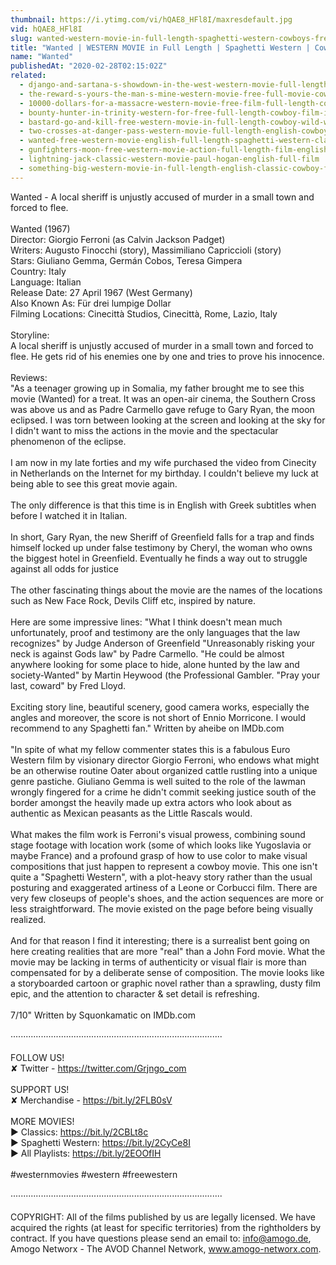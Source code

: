 ```yaml
---
thumbnail: https://i.ytimg.com/vi/hQAE8_HFl8I/maxresdefault.jpg
vid: hQAE8_HFl8I
slug: wanted-western-movie-in-full-length-spaghetti-western-cowboys-free-movie
title: "Wanted | WESTERN MOVIE in Full Length | Spaghetti Western | Cowboys | Free Movie"
name: "Wanted"
publishedAt: "2020-02-28T02:15:02Z"
related:
  - django-and-sartana-s-showdown-in-the-west-western-movie-full-length-movie-free-film
  - the-reward-s-yours-the-man-s-mine-western-movie-free-full-movie-cowboy-feature-film
  - 10000-dollars-for-a-massacre-western-movie-free-film-full-length-cowboy-films-english
  - bounty-hunter-in-trinity-western-for-free-full-length-cowboy-film-italo-western
  - bastard-go-and-kill-free-western-movie-in-full-length-cowboy-wild-west-film
  - two-crosses-at-danger-pass-western-movie-full-length-english-cowboy-film
  - wanted-free-western-movie-english-full-length-spaghetti-western-classic-feature-film
  - gunfighters-moon-free-western-movie-action-full-length-film-english
  - lightning-jack-classic-western-movie-paul-hogan-english-full-film
  - something-big-western-movie-in-full-length-english-classic-cowboy-film-free-full-westerns
---
```


Wanted - A local sheriff is unjustly accused of murder in a small town and forced to flee.<br />
<br />
Wanted (1967) <br />
Director: Giorgio Ferroni (as Calvin Jackson Padget)<br />
Writers: Augusto Finocchi (story), Massimiliano Capriccioli (story) <br />
Stars: Giuliano Gemma, Germán Cobos, Teresa Gimpera <br />
Country: Italy<br />
Language: Italian<br />
Release Date: 27 April 1967 (West Germany) <br />
Also Known As: Für drei lumpige Dollar <br />
Filming Locations: Cinecittà Studios, Cinecittà, Rome, Lazio, Italy <br />
<br />
Storyline:<br />
A local sheriff is unjustly accused of murder in a small town and forced to flee. He gets rid of his enemies one by one and tries to prove his innocence.<br />
<br />
Reviews:<br />
"As a teenager growing up in Somalia, my father brought me to see this movie (Wanted) for a treat. It was an open-air cinema, the Southern Cross was above us and as Padre Carmello gave refuge to Gary Ryan, the moon eclipsed. I was torn between looking at the screen and looking at the sky for I didn't want to miss the actions in the movie and the spectacular phenomenon of the eclipse.<br />
<br />
I am now in my late forties and my wife purchased the video from Cinecity in Netherlands on the Internet for my birthday. I couldn't believe my luck at being able to see this great movie again.<br />
<br />
The only difference is that this time is in English with Greek subtitles when before I watched it in Italian.<br />
<br />
In short, Gary Ryan, the new Sheriff of Greenfield falls for a trap and finds himself locked up under false testimony by Cheryl, the woman who owns the biggest hotel in Greenfield. Eventually he finds a way out to struggle against all odds for justice<br />
<br />
The other fascinating things about the movie are the names of the locations such as New Face Rock, Devils Cliff etc, inspired by nature.<br />
<br />
Here are some impressive lines: "What I think doesn't mean much unfortunately, proof and testimony are the only languages that the law recognizes" by Judge Anderson of Greenfield "Unreasonably risking your neck is against Gods law" by Padre Carmello. "He could be almost anywhere looking for some place to hide, alone hunted by the law and society-Wanted" by Martin Heywood (the Professional Gambler. "Pray your last, coward" by Fred Lloyd.<br />
<br />
Exciting story line, beautiful scenery, good camera works, especially the angles and moreover, the score is not short of Ennio Morricone. I would recommend to any Spaghetti fan." Written by aheibe on IMDb.com<br />
<br />
"In spite of what my fellow commenter states this is a fabulous Euro Western film by visionary director Giorgio Ferroni, who endows what might be an otherwise routine Oater about organized cattle rustling into a unique genre pastiche. Giuliano Gemma is well suited to the role of the lawman wrongly fingered for a crime he didn't commit seeking justice south of the border amongst the heavily made up extra actors who look about as authentic as Mexican peasants as the Little Rascals would.<br />
<br />
What makes the film work is Ferroni's visual prowess, combining sound stage footage with location work (some of which looks like Yugoslavia or maybe France) and a profound grasp of how to use color to make visual compositions that just happen to represent a cowboy movie. This one isn't quite a "Spaghetti Western", with a plot-heavy story rather than the usual posturing and exaggerated artiness of a Leone or Corbucci film. There are very few closeups of people's shoes, and the action sequences are more or less straightforward. The movie existed on the page before being visually realized.<br />
<br />
And for that reason I find it interesting; there is a surrealist bent going on here creating realities that are more "real" than a John Ford movie. What the movie may be lacking in terms of authenticity or visual flair is more than compensated for by a deliberate sense of composition. The movie looks like a storyboarded cartoon or graphic novel rather than a sprawling, dusty film epic, and the attention to character & set detail is refreshing.<br />
<br />
7/10" Written by Squonkamatic on IMDb.com<br />
<br />
····················································································<br />
<br />
FOLLOW US!<br />
✘ Twitter - https://twitter.com/Grjngo_com<br />
<br />
SUPPORT US!<br />
✘ Merchandise - https://bit.ly/2FLB0sV<br />
<br />
MORE MOVIES! <br />
► Classics: https://bit.ly/2CBLt8c <br />
► Spaghetti Western: https://bit.ly/2CyCe8I <br />
► All Playlists: https://bit.ly/2EOOfIH <br />
<br />
#westernmovies #western #freewestern<br />
<br />
····················································································<br />
<br />
COPYRIGHT: All of the films published by us are legally licensed. We have acquired the rights (at least for specific territories) from the rightholders by contract. If you have questions please send an email to: info@amogo.de, Amogo Networx - The AVOD Channel Network, www.amogo-networx.com.